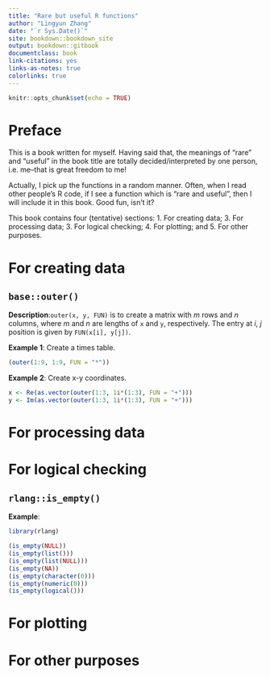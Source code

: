 ```yaml
--- 
title: "Rare but useful R functions"
author: "Lingyun Zhang"
date: "`r Sys.Date()`"
site: bookdown::bookdown_site
output: bookdown::gitbook
documentclass: book
link-citations: yes
links-as-notes: true
colorlinks: true
---
```


```r
knitr::opts_chunk$set(echo = TRUE)
```

# Preface {-}

This is a book written for myself. Having said that, the meanings of "rare" and "useful" in
the book title are totally decided/interpreted by one person, i.e. me--that is great freedom to me!

Actually, I pick up the functions in a random manner. Often, when I read other people's R code, if I see
a function which is "rare and useful", then I will include it in this book. Good fun, isn't it?

This book contains four (tentative) sections: 1. For creating data; 3. For processing data; 3. For logical checking; 4. For plotting; and 5. For other purposes.

# For creating data {-}

## `base::outer()` 

**Description**:`outer(x, y, FUN)` is to create a matrix with $m$ rows and $n$ columns, where $m$ and $n$ are lengths of `x` and `y`, respectively. The entry at $i, \ j$ position is given by `FUN(x[i], y[j])`. 

**Example 1**: Create a times table.
```r
(outer(1:9, 1:9, FUN = "*"))
```

**Example 2**: Create x-y coordinates.

```r
x <- Re(as.vector(outer(1:3, 1i*(1:3), FUN = "+")))
y <- Im(as.vector(outer(1:3, 1i*(1:3), FUN = "+")))
```


# For processing data {-}

# For logical checking {-}

## `rlang::is_empty()`

**Example**:
```r
library(rlang)

(is_empty(NULL))
(is_empty(list()))
(is_empty(list(NULL)))
(is_empty(NA))
(is_empty(character(0)))
(is_empty(numeric(0)))
(is_empty(logical()))
```





# For plotting {-}

# For other purposes {-}
